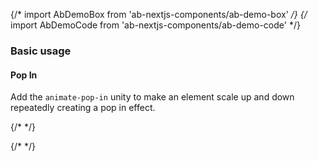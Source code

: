 {/* import AbDemoBox from 'ab-nextjs-components/ab-demo-box' */}
{/* import AbDemoCode from 'ab-nextjs-components/ab-demo-code' */}



### Basic usage

#### Pop In

Add the `animate-pop-in` unity to make an element scale up and down repeatedly creating a pop in effect.

{/*<AbDemoBox></AbDemoBox> */}

{/*<AbDemoCode></AbDemoCode> */}


